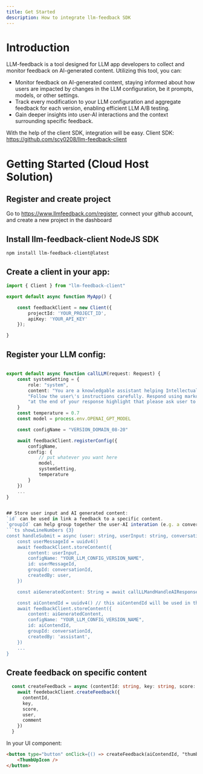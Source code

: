 ```yaml
---
title: Get Started
description: How to integrate llm-feedback SDK
---
```



# Introduction
LLM-feedback is a tool designed for LLM app developers to collect and monitor feedback on AI-generated content. Utilizing this tool, you can:

- Monitor feedback on AI-generated content, staying informed about how users are impacted by changes in the LLM configuration, be it prompts, models, or other settings.
- Track every modification to your LLM configuration and aggregate feedback for each version, enabling efficient LLM A/B testing.
- Gain deeper insights into user-AI interactions and the context surrounding specific feedback.

With the help of the client SDK, integration will be easy. Client SDK: https://github.com/scy0208/llm-feedback-client 

# Getting Started (Cloud Host Solution)

## Register and create project
Go to https://www.llmfeedback.com/register, connect your github account, and create a new project in the dashboard

## Install llm-feedback-client NodeJS SDK
````mdx
npm install llm-feedback-client@latest

````
## Create a client in your app:
```ts showLineNumbers {3}
import { Client } from "llm-feedback-client"

export default async function MyApp() {

    const feedbackClient = new Client({
        projectId: 'YOUR_PROJECT_ID',
        apiKey: 'YOUR_API_KEY'
    });

}
```

## Register your LLM config:
```ts showLineNumbers

export default async function callLLM(request: Request) {
    const systemSetting = { 
        role: "system", 
        content: "You are a knowledgable assistant helping Intellectual Property Practitioners understand other domain knowledges." +  
        "Follow the user\'s instructions carefully. Respond using markdown." + 
        "at the end of your response highlight that please ask user to click feedback button"
    }
    const temperature = 0.7
    const model = process.env.OPENAI_GPT_MODEL

    const configName = "VERSION_DOMAIN_08-20"

    await feedbackClient.registerConfig({
        configName, 
        config: {
            // put whatever you want here
            model,
            systemSetting,
            temperature
        } 
    })
    ...
}


## Store user input and AI generated content:
`id` can be used in link a feedback to a specific content.
`groupId` can help group together the user-AI interation (e.g. a conversation).  
```ts showLineNumbers {3}
const handleSubmit = async (user: string, userInput: string, conversationId: string) => {
    const userMessageId = uuidv4()
    await feedbackClient.storeContent({
        content: userInput,
        configName: "YOUR_LLM_CONFIG_VERSION_NAME",
        id: userMessageId,
        groupId: conversationId,
        createdBy: user,
    })

    const aiGeneratedContent: String = await callLLMandHandleAIResponse(userInput)

    const aiContendId = uuidv4() // this aiContendId will be used in the feedback
    await feedbackClient.storeContent({
        content: aiGeneratedContent,
        configName: "YOUR_LLM_CONFIG_VERSION_NAME",
        id: aiContendId,
        groupId: conversationId,
        createdBy: 'assistant',
    })
    ...
}
```

## Create feedback on specific content
```ts showLineNumbers {3}
  const createFeedback = async (contentId: string, key: string, score: number, comment?: string) => {
    await feedebackClient.createFeedback({
      contentId,
      key,
      score,
      user,
      comment
    })
  }

```
In your UI component:
```html
<button type="button" onClick={() => createFeedback(aiContendId, "thumb_up", 1)}
    <ThumbUpIcon />
</button>
```